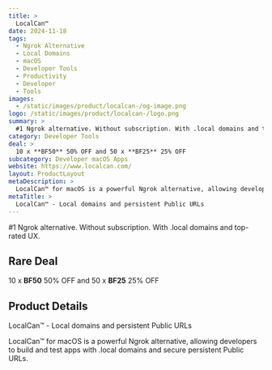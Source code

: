 ```yaml
---
title: >
  LocalCan™
date: 2024-11-18
tags:
  - Ngrok Alternative
  - Local Domains
  - macOS
  - Developer Tools
  - Productivity
  - Developer
  - Tools
images:
  - /static/images/product/localcan-/og-image.png
logo: /static/images/product/localcan-/logo.png
summary: >
  #1 Ngrok alternative. Without subscription. With .local domains and top-rated UX.
category: Developer Tools
deal: >
  10 x **BF50** 50% OFF and 50 x **BF25** 25% OFF
subcategory: Developer macOS Apps
website: https://www.localcan.com/
layout: ProductLayout
metaDescription: >
  LocalCan™ for macOS is a powerful Ngrok alternative, allowing developers to build and test apps with .local domains and secure persistent Public URLs.
metaTitle: >
  LocalCan™ - Local domains and persistent Public URLs
---
```

#1 Ngrok alternative. Without subscription. With .local domains and top-rated UX.

## Rare Deal

10 x **BF50** 50% OFF and 50 x **BF25** 25% OFF
## Product Details
LocalCan™ - Local domains and persistent Public URLs

LocalCan™ for macOS is a powerful Ngrok alternative, allowing developers to build and test apps with .local domains and secure persistent Public URLs.
